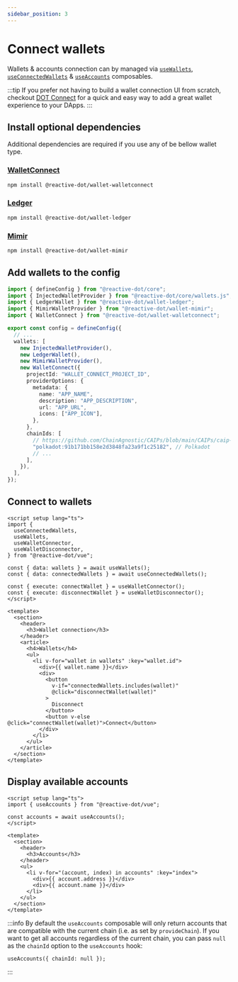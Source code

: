 ```yaml
---
sidebar_position: 3
---
```



# Connect wallets

Wallets & accounts connection can by managed via [`useWallets`](/api/vue/function/useWallets), [`useConnectedWallets`](/api/vue/function/useConnectedWallets) & [`useAccounts`](/api/vue/function/useAccounts) composables.

:::tip
If you prefer not having to build a wallet connection UI from scratch, checkout [DOT Connect](https://dotconnect.dev/) for a quick and easy way to add a great wallet experience to your DApps.
:::

## Install optional dependencies

Additional dependencies are required if you use any of be bellow wallet type.

### [WalletConnect](https://walletconnect.com/)

```bash npm2yarn
npm install @reactive-dot/wallet-walletconnect
```

### [Ledger](https://www.ledger.com/)

```bash npm2yarn
npm install @reactive-dot/wallet-ledger
```

### [Mimir](https://mimir.global/)

```bash npm2yarn
npm install @reactive-dot/wallet-mimir
```

## Add wallets to the config

```ts title="config.ts"
import { defineConfig } from "@reactive-dot/core";
import { InjectedWalletProvider } from "@reactive-dot/core/wallets.js";
import { LedgerWallet } from "@reactive-dot/wallet-ledger";
import { MimirWalletProvider } from "@reactive-dot/wallet-mimir";
import { WalletConnect } from "@reactive-dot/wallet-walletconnect";

export const config = defineConfig({
  // ...
  wallets: [
    new InjectedWalletProvider(),
    new LedgerWallet(),
    new MimirWalletProvider(),
    new WalletConnect({
      projectId: "WALLET_CONNECT_PROJECT_ID",
      providerOptions: {
        metadata: {
          name: "APP_NAME",
          description: "APP_DESCRIPTION",
          url: "APP_URL",
          icons: ["APP_ICON"],
        },
      },
      chainIds: [
        // https://github.com/ChainAgnostic/CAIPs/blob/main/CAIPs/caip-13.md
        "polkadot:91b171bb158e2d3848fa23a9f1c25182", // Polkadot
        // ...
      ],
    }),
  ],
});
```

## Connect to wallets

```vue title="wallets.tsx"
<script setup lang="ts">
import {
  useConnectedWallets,
  useWallets,
  useWalletConnector,
  useWalletDisconnector,
} from "@reactive-dot/vue";

const { data: wallets } = await useWallets();
const { data: connectedWallets } = await useConnectedWallets();

const { execute: connectWallet } = useWalletConnector();
const { execute: disconnectWallet } = useWalletDisconnector();
</script>

<template>
  <section>
    <header>
      <h3>Wallet connection</h3>
    </header>
    <article>
      <h4>Wallets</h4>
      <ul>
        <li v-for="wallet in wallets" :key="wallet.id">
          <div>{{ wallet.name }}</div>
          <div>
            <button
              v-if="connectedWallets.includes(wallet)"
              @click="disconnectWallet(wallet)"
            >
              Disconnect
            </button>
            <button v-else @click="connectWallet(wallet)">Connect</button>
          </div>
        </li>
      </ul>
    </article>
  </section>
</template>
```

## Display available accounts

```vue title="accounts.tsx"
<script setup lang="ts">
import { useAccounts } from "@reactive-dot/vue";

const accounts = await useAccounts();
</script>

<template>
  <section>
    <header>
      <h3>Accounts</h3>
    </header>
    <ul>
      <li v-for="(account, index) in accounts" :key="index">
        <div>{{ account.address }}</div>
        <div>{{ account.name }}</div>
      </li>
    </ul>
  </section>
</template>
```

:::info
By default the `useAccounts` composable will only return accounts that are compatible with the current chain (i.e. as set by `provideChain`).
If you want to get all accounts regardless of the current chain, you can pass `null` as the `chainId` option to the `useAccounts` hook:

```tsx
useAccounts({ chainId: null });
```

:::
